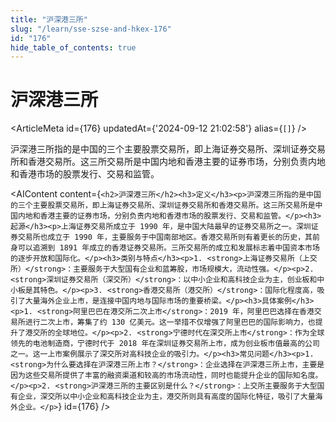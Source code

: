 ```yaml
---
title: "沪深港三所"
slug: "/learn/sse-szse-and-hkex-176"
id: "176"
hide_table_of_contents: true
---
```



# 沪深港三所

<ArticleMeta id={176} updatedAt={'2024-09-12 21:02:58'} alias={`[]`} />
<div className='border-solid border-b border-t-0 my-4 border-[var(--ifm-color-gray-300)]' />

沪深港三所指的是中国的三个主要股票交易所，即上海证券交易所、深圳证券交易所和香港交易所。这三所交易所是中国内地和香港主要的证券市场，分别负责内地和香港市场的股票发行、交易和监管。

<AIContent content={`<h2>沪深港三所</h2><h3>定义</h3><p>沪深港三所指的是中国的三个主要股票交易所，即上海证券交易所、深圳证券交易所和香港交易所。这三所交易所是中国内地和香港主要的证券市场，分别负责内地和香港市场的股票发行、交易和监管。</p><h3>起源</h3><p>上海证券交易所成立于 1990 年，是中国大陆最早的证券交易所之一。深圳证券交易所也成立于 1990 年，主要服务于中国南部地区。香港交易所则有着更长的历史，其前身可以追溯到 1891 年成立的香港证券交易所。三所交易所的成立和发展标志着中国资本市场的逐步开放和国际化。</p><h3>类别与特点</h3><p>1. <strong>上海证券交易所（上交所）</strong>：主要服务于大型国有企业和蓝筹股，市场规模大，流动性强。</p><p>2. <strong>深圳证券交易所（深交所）</strong>：以中小企业和高科技企业为主，创业板和中小板是其特色。</p><p>3. <strong>香港交易所（港交所）</strong>：国际化程度高，吸引了大量海外企业上市，是连接中国内地与国际市场的重要桥梁。</p><h3>具体案例</h3><p>1. <strong>阿里巴巴在港交所二次上市</strong>：2019 年，阿里巴巴选择在香港交易所进行二次上市，筹集了约 130 亿美元。这一举措不仅增强了阿里巴巴的国际影响力，也提升了港交所的全球地位。</p><p>2. <strong>宁德时代在深交所上市</strong>：作为全球领先的电池制造商，宁德时代于 2018 年在深圳证券交易所上市，成为创业板市值最高的公司之一。这一上市案例展示了深交所对高科技企业的吸引力。</p><h3>常见问题</h3><p>1. <strong>为什么要选择在沪深港三所上市？</strong>：企业选择在沪深港三所上市，主要是因为这些交易所提供了丰富的融资渠道和较高的市场流动性，同时也能提升企业的国际知名度。</p><p>2. <strong>沪深港三所的主要区别是什么？</strong>：上交所主要服务于大型国有企业，深交所以中小企业和高科技企业为主，港交所则具有高度的国际化特征，吸引了大量海外企业。</p>`} id={176} />
